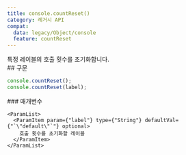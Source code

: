 ```yaml
---
title: console.countReset()
category: 레거시 API
compat:
  data: legacy/Object/console
  feature: countReset
---
```


<Section>
  특정 레이블의 호출 횟수를 초기화합니다.
</Section>
<Section>
  ## 구문

  ~~~js
  console.countReset();
  console.countReset(label);
  ~~~

  <Section>
    ### 매개변수

    <ParamList>
      <ParamItem param={"label"} type={"String"} defaultVal={"`\"default\"`"} optional>
        호출 횟수를 초기화할 레이블
      </ParamItem>
    </ParamList>
  </Section>
</Section>